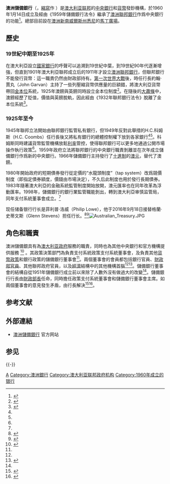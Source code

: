 {{expand|time=2011-04-16T10:19:04+00:00}}
{{noteTA
|G1=地名
}}
{{Infobox Central bank
|bank_name_in_local =
|image_1            = 澳洲儲備銀行logo.png
|image_title_1      = 
|image_2            = RBA Building.jpg
|image_title_2      = 悉尼[[馬丁廣場|馬丁廣場]]65號澳洲儲備銀行總部大樓
|headquarters       = [[澳洲|澳洲]][[新南威爾斯州|新南威爾斯州]][[悉尼|悉尼]]
|coordinates        = {{Coord|-33.868086|151.211749|region:AU_type:landmark|display=inline,title}}
|established        = 1960
|president          = 菲利普·洛威（Philip Lowe）
|leader_title       = [[澳洲儲備銀行行長|行長]]
|bank_of            = [[澳大利亚|澳大利亚]]
|currency           = [[澳大利亚元|澳大利亚元]]
|currency_iso       = AUD
|borrowing_rate     = [[Official_Cash_Rate|3.50%]]<ref name="Target Cash Rate">{{cite web |title = Cash Rate Target |publisher = Reserve Bank of Australia |accessdate = 2010-11-02 |url = http://www.rba.gov.au/statistics/cash-rate.html |deadurl = yes |archiveurl = https://web.archive.org/web/20091220082332/http://www.rba.gov.au/statistics/cash-rate.html |archivedate = 2009-12-20 }}</ref>
|deposit_rate       =
|interest_rate_target = 0.1%<ref>{{cite web |title=Cash Rate |url=https://www.rba.gov.au/statistics/cash-rate/ |website=Reserve Bank of Australia |access-date=3 November 2020 |archive-date=2020-06-09 |archive-url=https://web.archive.org/web/20200609213804/https://www.rba.gov.au/statistics/cash-rate/ |dead-url=no }}</ref>
|reserve_requirements = 无
|website = [http://www.rba.gov.au/ www.rba.gov.au]
|footnotes =
}}

'''澳洲儲備銀行'''（{{lang-en|'''Reserve Bank of Australia'''}}，[[縮寫|縮寫]]作 '''{{lang|en|RBA}}'''）是[[澳大利亚联邦|澳大利亚联邦]]的[[中央銀行|中央銀行]]和[[澳大利亞元|貨幣]]發鈔機構，於1960年1月14日成立及經由《1959年儲備銀行法令》繼承了[[澳洲聯邦銀行|澳洲聯邦銀行]]作爲中央銀行的功能<ref name="history">{{cite web|title=History of the RBA|publisher=Reserve Bank of Australia|access-date=2009-06-05|url=http://www.rba.gov.au/about-rba/history/index.html|archive-url=https://web.archive.org/web/20110217120449/http://www.rba.gov.au/about-rba/history/index.html|archive-date=17 February 2011}}</ref>。總部目前設在[[澳洲|澳洲]][[新南威爾斯州|新南威爾斯州]][[悉尼|悉尼]]的[[馬丁廣場|馬丁廣場]]。

== 歷史 ==
=== 19世紀中期至1925年 ===
在澳大利亞設立[[中央银行|國家銀行]]的呼聲可以追溯到19世紀中葉，到19世紀90年代逐漸增強，但直到1901年澳大利亞聯邦成立后的1911年才設立[[澳洲聯邦銀行|澳洲聯邦銀行]]，但聯邦銀行不能發行貨幣：這一職責仍然由財政部持有。[[第一次世界大戰|第一次世界大戰]]後，時任行長約翰·賈丸（John Garvan）主持了一些列壓縮貨幣供應量的巨額錯，將澳大利亞貨幣帶回[[金本位|金本位]]系統，1925年澳鎊與英鎊同時設立金本位制度<ref name="cornish">{{cite web|title=History and the Development of Central Banking in Australia 1920–1970|publisher=Australian National University|access-date=2009-06-07|url=http://rsss.anu.edu.au/themes/images/themes/cornish.pdf|archive-url=https://web.archive.org/web/20080720194216/http://rsss.anu.edu.au/themes/images/themes/cornish.pdf|archive-date=20 July 2008}}</ref>。在隨後的[[大蕭條|大蕭條]]中，澳鎊經歷了貶值，價值與英鎊脫軌，因此經由《1932年聯邦銀行法令》脫離了金本位系統<ref name="museumausnotes">{{cite web|title=Currency Notes of the 1930s|publisher=Museum of Australian Currency Notes|access-date=2009-07-10|url=http://www.rba.gov.au/Museum/Displays/1920_1960_comm_bank_and_note_issue/currency_notes_of_the_1930s.html|archive-url=https://web.archive.org/web/20090522225426/http://www.rba.gov.au/Museum/Displays/1920_1960_comm_bank_and_note_issue/currency_notes_of_the_1930s.html|archive-date=22 May 2009}}</ref>。

=== 1925年至今 ===
1945年聯邦立法開始由聯邦銀行監管私有銀行，但1949年反對此舉措的H.C.科姆斯（H.C. Coombs）任行長後又將私有銀行的總體控制權下放到各家銀行<ref name="history" /><ref name="cornish" />。科姆斯同時建議貨幣監管機構放鬆[[利率|利率]]管控，使得聯邦銀行可以更多地通過公開市場操作執行政策<ref name="cornish" />。1959年政府立法將聯邦銀行的中央銀行職責剝離並在次年成立儲備銀行作爲新的中央銀行。1966年儲備銀行主持發行了[[十進制|十進制]]的[[澳大利亞元|澳元]]，替代了澳鎊。

1980年開始政府的短期債券發行從定價的“水龍頭制度”（tap system）改爲競價制度（即指定債券額度，價錢由市場決定），不久后此制度也用於發行長期債券。1983年隨著澳大利亞的金融系統監管制度開始放開，澳元匯率也在同年改革為浮動匯率。1998年，儲備銀行的銀行業監管職能剝出，轉到澳大利亞审慎监管局，同年支付系統董事會成立。<ref name="history" />

现任储备银行行长是菲利普·洛威（Philip Lowe），他于2016年9月18日接替格蘭·史蒂文斯（Glenn Stevens）担任行长。<ref name="RBAgovernors">{{cite web|title=Past and Present Governors|publisher=Reserve Bank of Australia|url=http://www.rba.gov.au/about-rba/history/governors/index.html|access-date=2009-06-06|archive-url=https://web.archive.org/web/20110217122424/http://www.rba.gov.au/about-rba/history/governors/index.html|archive-date=17 February 2011}}</ref><ref>{{Cite web|title=Past & Present Governors|url=https://www.rba.gov.au/about-rba/history/governors/index.html|accessdate=2021-01-14|author=|date=|last=|first=|format=|work=|publisher=Reserve Bank of Australia|language=en-AU|archive-date=2021-02-27|archive-url=https://web.archive.org/web/20210227192824/https://www.rba.gov.au/about-rba/history/governors/index.html|dead-url=no}}</ref>[[File:Australian_Treasury.JPG|thumb]]

== 角色和職責 ==
澳洲儲備銀具有為[[澳大利亚政府|澳大利亚政府]]服務的職責，同時也為其他中央銀行和官方機構提供服務
<ref name="functions">{{cite web|title=Overview of Functions and Operations |publisher=Reserve Bank of Australia |access-date=2009-06-07 |url=http://www.rba.gov.au/AboutTheRBA/overview_functions_and_operations.html |archive-url=https://web.archive.org/web/20090514193128/http://www.rba.gov.au/AboutTheRBA/overview_functions_and_operations.html |archive-date=14 May 2009 }}</ref>
。其政策決策部門為負責支付系統政策支付系統董事會，及負責其他[[貨幣政策|貨幣政策]]和銀行政策的儲備銀行董事會<ref name="payment" />。兩個董事會的會員都包括銀行官員、[[澳大利亞財政部|財政部官員]]、其他聯邦政府官員，以及[[澳大利亞經濟|經濟]]結構中的其他機構首腦<ref name="payment" /><ref name="rbb">{{cite web|title=Reserve Bank Board|publisher=Reserve Bank of Australia|access-date=2009-06-10|url=http://www.rba.gov.au/about-rba/boards/rba-board.html|archive-url=https://web.archive.org/web/20110217113317/http://www.rba.gov.au/about-rba/boards/rba-board.html|archive-date=17 February 2011}}</ref>。儲備銀行董事會的結構自從1951年儲備銀行成立前以來除了人數外沒有做過大的改變<ref name="history" />。儲備銀行行長由[[澳大利亞財政部長|財政部長]]任命，同時擔任政策支付系統董事會和儲備銀行董事會主席。如兩個董事會的意見發生矛盾，由行長解決<ref name="payment">{{cite web|title=Payments System Board|publisher=Reserve Bank of Australia|access-date=2009-06-10|url=http://www.rba.gov.au/payments-system/policy-framework/psb-board.html|archive-url=https://web.archive.org/web/20100117060833/http://www.rba.gov.au/payments-system/policy-framework/psb-board.html|archive-date=17 January 2010}}</ref><ref name="reservebank1959">{{cite web|title=Reserve Bank Act 1959|publisher=Reserve Bank of Australia|access-date=2009-06-05|url=http://www.comlaw.gov.au/ComLaw/Legislation/ActCompilation1.nsf/0/3440BEC50C94E86BCA25757D0082E12C/$file/ReserveBank1959_WD02.pdf|page=20|archive-url=https://web.archive.org/web/20120225202047/http://www.comlaw.gov.au/ComLaw/Legislation/ActCompilation1.nsf/0/3440BEC50C94E86BCA25757D0082E12C/$file/ReserveBank1959_WD02.pdf|archive-date=25 February 2012}}</ref>。

== 参考文献 ==
{{Reflist|30em}}

== 外部連結 ==
{{Commons category|Reserve Bank of Australia|澳洲儲備銀行}}
* [http://www.rba.gov.au/ 澳洲儲備銀行] {{Wayback|url=http://www.rba.gov.au/ |date=20100502014757 }} 官方网站

== 参见 ==
{{Portal box|澳大利亚|经济}}
{{columns-list|2|
* [[澳大利亚元|澳大利亚元]]
* {{link-en|澳大利亚审慎监管局|Australian Prudential Regulation Authority}}
* {{link-en|1910年澳大利亚银行票据税法|Australian Bank Notes Tax Act 1910}}
* [[中央銀行|中央銀行]]
* [[澳大利亚印钞公司|澳大利亚印钞公司]]
* [[政策利率|政策利率]]
* [[皇家澳洲鑄幣廠|皇家澳洲鑄幣廠]]
}}

{{-}}
{{中央银行}}
{{澳大利亚货币}}

{{Authority control}}

[[Category:中央银行|A]]
[[Category:澳洲銀行|Category:澳洲銀行]]
[[Category:澳大利亚联邦政府机构|Category:澳大利亚联邦政府机构]]
[[Category:1960年成立的银行|Category:1960年成立的银行]]